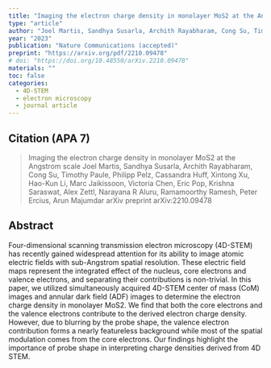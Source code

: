 ```yaml
---
title: "Imaging the electron charge density in monolayer MoS2 at the Angstrom scale"
type: "article"
author: "Joel Martis, Sandhya Susarla, Archith Rayabharam, Cong Su, Timothy Paule, Philipp Pelz, Cassandra Huff, Xintong Xu, Hao-Kun Li, Marc Jaikissoon, Victoria Chen, Eric Pop, Krishna Saraswat, Alex Zettl, Narayana R Aluru, Ramamoorthy Ramesh, Peter Ercius, Arun Majumdar"
year: "2023"
publication: "Nature Communications (accepted)"
preprint: "https://arxiv.org/pdf/2210.09478"
# doi: "https://doi.org/10.48550/arXiv.2210.09478"
materials: ""
toc: false
categories:
  - 4D-STEM
  - electron microscopy
  - journal article
---
```


## Citation (APA 7)

> Imaging the electron charge density in monolayer MoS2 at the Angstrom scale
Joel Martis, Sandhya Susarla, Archith Rayabharam, Cong Su, Timothy Paule, Philipp Pelz, Cassandra Huff, Xintong Xu, Hao-Kun Li, Marc Jaikissoon, Victoria Chen, Eric Pop, Krishna Saraswat, Alex Zettl, Narayana R Aluru, Ramamoorthy Ramesh, Peter Ercius, Arun Majumdar
arXiv preprint arXiv:2210.09478


## Abstract

Four-dimensional scanning transmission electron microscopy (4D-STEM) has recently gained widespread attention for its ability to image atomic electric fields with sub-Angstrom spatial resolution. These electric field maps represent the integrated effect of the nucleus, core electrons and valence electrons, and separating their contributions is non-trivial. In this paper, we utilized simultaneously acquired 4D-STEM center of mass (CoM) images and annular dark field (ADF) images to determine the electron charge density in monolayer MoS2. We find that both the core electrons and the valence electrons contribute to the derived electron charge density. However, due to blurring by the probe shape, the valence electron contribution forms a nearly featureless background while most of the spatial modulation comes from the core electrons. Our findings highlight the importance of probe shape in interpreting charge densities derived from 4D STEM.




